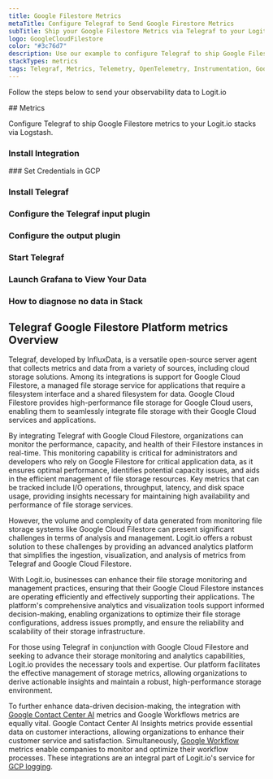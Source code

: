 ```yaml
---
title: Google Filestore Metrics
metaTitle: Configure Telegraf to Send Google Firestore Metrics
subTitle: Ship your Google Filestore Metrics via Telegraf to your Logit.io Stack
logo: GoogleCloudFilestore
color: "#3c76d7"
description: Use our example to configure Telegraf to ship Google Filestore metrics to Logit.io. Configure Telegraf to send Google Filestore metrics to Logstash or Elastic.
stackTypes: metrics
tags: Telegraf, Metrics, Telemetry, OpenTelemetry, Instrumentation, Google Filestore, File Storage, Cloud File Storage
---
```


Follow the steps below to send your observability data to Logit.io

<Steps>
  ## Metrics

  Configure Telegraf to ship Google Filestore metrics to your Logit.io stacks via Logstash.
  
  ### Install Integration
  <InstallIntegration/>
  ### Set Credentials in GCP

  <SetGCPCredentials intro="Google Filestore represents a comprehensive suite of services offered within Google Cloud, specifically designed for the creation, deployment, and management of high-performance file storage solutions. It enables secure and efficient storage and access to files in a cloud-native environment, catering to diverse application workloads."/>
  
  ### Install Telegraf

  <InstallTelegraf />

  ### Configure the Telegraf input plugin

  <TelegrafStackDriverInput metric_type="file.googleapis.com"/>

  ### Configure the output plugin

  <TelegrafOutputPlugin />

  ### Start Telegraf

  <StartTelegraf />

  ### Launch Grafana to View Your Data

  <LaunchVisualizer type="metrics" />

  ### How to diagnose no data in Stack

  <DiagnoseNoData />
</Steps>

## Telegraf Google Filestore Platform metrics Overview

Telegraf, developed by InfluxData, is a versatile open-source server agent that collects metrics and data 
from a variety of sources, including cloud storage solutions. Among its integrations is support for 
Google Cloud Filestore, a managed file storage service for applications that require a filesystem 
interface and a shared filesystem for data. Google Cloud Filestore provides high-performance file storage 
for Google Cloud users, enabling them to seamlessly integrate file storage with their Google Cloud services and applications.

By integrating Telegraf with Google Cloud Filestore, organizations can monitor the performance, capacity, 
and health of their Filestore instances in real-time. This monitoring capability is critical for 
administrators and developers who rely on Google Filestore for critical application data, as it 
ensures optimal performance, identifies potential capacity issues, and aids in the efficient management 
of file storage resources. Key metrics that can be tracked include I/O operations, throughput, latency, 
and disk space usage, providing insights necessary for maintaining high availability and performance of file storage services.

However, the volume and complexity of data generated from monitoring file storage systems like 
Google Cloud Filestore can present significant challenges in terms of analysis and management. 
Logit.io offers a robust solution to these challenges by providing an advanced analytics platform 
that simplifies the ingestion, visualization, and analysis of metrics from Telegraf and Google Cloud Filestore. 

With Logit.io, businesses can enhance their file storage monitoring and management practices, 
ensuring that their Google Cloud Filestore instances are operating efficiently and effectively 
supporting their applications. The platform's comprehensive analytics and visualization tools 
support informed decision-making, enabling organizations to optimize their file storage 
configurations, address issues promptly, and ensure the reliability and scalability of their storage infrastructure.

For those using Telegraf in conjunction with Google Cloud Filestore and seeking to advance 
their storage monitoring and analytics capabilities, Logit.io provides the necessary tools 
and expertise. Our platform facilitates the effective management of storage metrics, allowing 
organizations to derive actionable insights and maintain a robust, high-performance storage environment.

To further enhance data-driven decision-making, the integration with [Google Contact Center AI](/integrations/google-cloud-contact-center-ai-insights/#metrics) 
metrics and Google Workflows metrics are equally vital. Google Contact Center AI Insights 
metrics provide essential data on customer interactions, allowing organizations to enhance 
their customer service and satisfaction. Simultaneously, 
[Google Workflow](/integrations/google-cloud-workflows/#metrics) metrics 
enable companies to monitor and optimize their workflow processes. These integrations are an 
integral part of Logit.io's service for [GCP logging](https://logit.io/solutions/gcp-logging/).